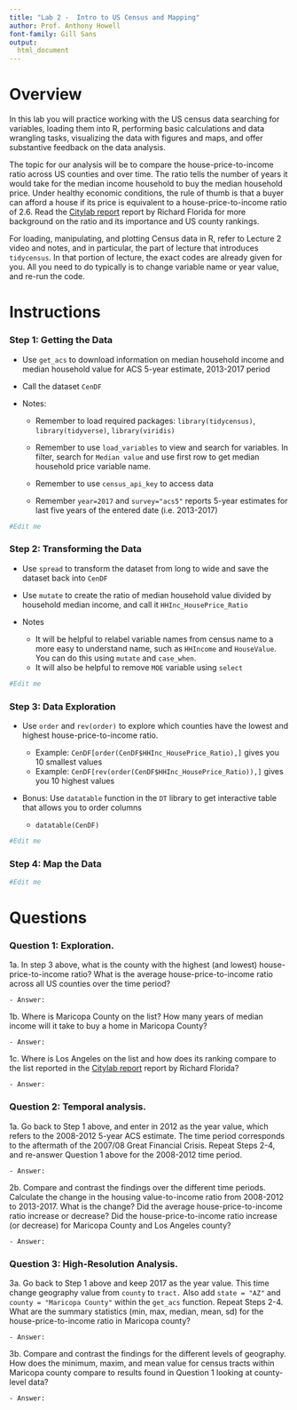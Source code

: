 ```yaml
---
title: "Lab 2 -  Intro to US Census and Mapping"
author: Prof. Anthony Howell
font-family: Gill Sans
output:
  html_document
---
```

# Overview
In this lab you will practice working with the US census data searching for variables, loading them into R, performing basic calculations and data wrangling tasks, visualizing the data with figures and maps, and offer substantive feedback on the data analysis.  

The topic for our analysis will be to compare the house-price-to-income ratio across US counties and over time.  The ratio tells the number of years it would take for the median income household  to buy the median household price.   Under healthy economic conditions, the rule of thumb is that a buyer can afford a house if its price is equivalent to a house-price-to-income ratio of 2.6. Read the [Citylab report](https://www.citylab.com/equity/2018/05/where-the-house-price-to-income-ratio-is-most-out-of-whack/561404/) report by Richard Florida for more background on the ratio and its importance and US county rankings. 


For loading, manipulating, and plotting Census data in R, refer to Lecture 2 video and notes, and in particular, the part of lecture that introduces ```tidycensus```.  In that portion of lecture, the exact codes are already given for you.  All you need to do typically is to change variable name or year value, and re-run the code. 

# Instructions
### Step 1: Getting the Data

- Use ```get_acs``` to download information on median household income and median household value for ACS 5-year estimate, 2013-2017 period

- Call the dataset ```CenDF```

- Notes: 
    - Remember to load required packages: ```library(tidycensus)```, ```library(tidyverse)```, ```library(viridis)```

    - Remember to use ```load_variables``` to view and search for variables.  In filter, search for `Median value` and use first row to get median household price variable name. 
    - Remember to use ```census_api_key``` to access data
    - Remember ```year=2017``` and ```survey="acs5"``` reports 5-year estimates for last five years of the entered date  (i.e. 2013-2017)
    
```r
#Edit me
```


### Step 2: Transforming the Data

- Use ```spread``` to transform the dataset from long to wide and save the dataset back into `CenDF`

- Use ```mutate``` to create the ratio of median household value divided by household median income, and call it `HHInc_HousePrice_Ratio`

- Notes
    - It will be helpful to relabel variable names from census name to a more easy to understand name, such as ``HHIncome`` and ``HouseValue``.  You can do this using ```mutate``` and ```case_when```. 
    - It will also be helpful to remove ``MOE`` variable using ```select```
    
```r
#Edit me
```

### Step 3: Data Exploration

- Use ```order``` and ```rev(order)``` to explore which counties have the lowest and highest house-price-to-income ratio. 

    - Example: ```CenDF[order(CenDF$HHInc_HousePrice_Ratio),]``` gives you 10 smallest values
    - Example: ```CenDF[rev(order(CenDF$HHInc_HousePrice_Ratio)),]``` gives you 10 highest values
    
- Bonus: Use ```datatable``` function in the `DT` library to get interactive table that allows you to order columns
    - ```datatable(CenDF)```
    
```r
#Edit me
```


### Step 4: Map the Data
```r
#Edit me
```



# Questions

### Question 1: Exploration.

1a. In step 3 above, what is the county with the highest (and lowest) house-price-to-income ratio?  What is the average house-price-to-income ratio across all US counties over the time period?  

    - Answer: 
    
    
1b. Where is Maricopa County on the list? How many years of median income will it take to buy a home in Maricopa County? 

    - Answer: 
    
1c. Where is Los Angeles on the list and how does its ranking compare to the list reported in the [Citylab report](https://www.citylab.com/equity/2018/05/where-the-house-price-to-income-ratio-is-most-out-of-whack/561404/) report by Richard Florida? 

    - Answer: 
    
    
### Question 2: Temporal  analysis. 

1a. Go back to Step 1 above, and enter in 2012 as the year value, which refers to the 2008-2012 5-year ACS estimate.  The time period corresponds to the aftermath of the 2007/08 Great Financial Crisis. Repeat Steps 2-4, and re-answer Question 1 above for the 2008-2012 time period.  

    - Answer: 
    
    
2b. Compare and contrast the findings over the different time periods. Calculate the change in the housing value-to-income ratio from 2008-2012 to 2013-2017. What is the change? Did the average house-price-to-income ratio increase or decrease? Did the house-price-to-income ratio increase (or decrease) for Maricopa County and Los Angeles county?

    - Answer: 
    
### Question 3: High-Resolution Analysis. 

3a. Go back to Step 1 above and keep 2017 as the year value.  This time change geography value from ```county``` to ```tract.```  Also add ```state = "AZ"``` and  ```county = "Maricopa County"``` within the ```get_acs``` function. Repeat Steps 2-4. What are the summary statistics (min, max, median, mean, sd) for the house-price-to-income ratio in Maricopa county? 

    - Answer: 
    
  
3b. Compare and contrast the findings for the different levels of geography.   How does the minimum, maxim, and mean value for census tracts within Maricopa county compare to results found in Question 1 looking at county-level data? 


    - Answer: 
